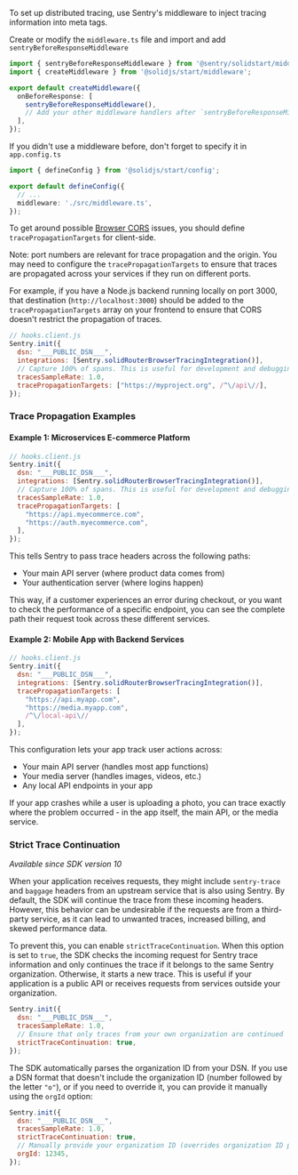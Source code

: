 To set up distributed tracing, use Sentry's middleware to inject tracing information into meta tags.

Create or modify the `middleware.ts` file and import and add `sentryBeforeResponseMiddleware`

```typescript {filename: middleware.ts}
import { sentryBeforeResponseMiddleware } from '@sentry/solidstart/middleware';
import { createMiddleware } from '@solidjs/start/middleware';

export default createMiddleware({
  onBeforeResponse: [
    sentryBeforeResponseMiddleware(),
    // Add your other middleware handlers after `sentryBeforeResponseMiddleware`
  ],
});
````

If you didn't use a middleware before, don't forget to specify it in `app.config.ts`

```typescript {filename: app.config.ts}
import { defineConfig } from '@solidjs/start/config';

export default defineConfig({
  // ...
  middleware: './src/middleware.ts',
});
```

To get around possible [Browser CORS](https://developer.mozilla.org/en-US/docs/Web/HTTP/CORS) issues, you should define `tracePropagationTargets` for client-side.

<Alert>

Note: port numbers are relevant for trace propagation and the origin. You may need to configure the `tracePropagationTargets` to ensure that traces are propagated across your services if they run on different ports.

For example, if you have a Node.js backend running locally on port 3000, that destination (`http://localhost:3000`) should be added to the `tracePropagationTargets` array on your frontend to ensure that CORS doesn't restrict the propagation of traces.

</Alert>

```javascript
// hooks.client.js
Sentry.init({
  dsn: "___PUBLIC_DSN___",
  integrations: [Sentry.solidRouterBrowserTracingIntegration()],
  // Capture 100% of spans. This is useful for development and debugging. Consider reducing in production or using traceSampler
  tracesSampleRate: 1.0,
  tracePropagationTargets: ["https://myproject.org", /^\/api\//],
});
```

### Trace Propagation Examples

#### Example 1: Microservices E-commerce Platform

```javascript
// hooks.client.js
Sentry.init({
  dsn: "___PUBLIC_DSN___",
  integrations: [Sentry.solidRouterBrowserTracingIntegration()],
  // Capture 100% of spans. This is useful for development and debugging. Consider reducing in production or using traceSampler
  tracesSampleRate: 1.0,
  tracePropagationTargets: [
    "https://api.myecommerce.com",
    "https://auth.myecommerce.com",
  ],
});
```

This tells Sentry to pass trace headers across the following paths:

* Your main API server (where product data comes from)
* Your authentication server (where logins happen)

This way, if a customer experiences an error during checkout, or you want to check the performance of a specific endpoint, you can see the complete path their request took across these different services.

#### Example 2: Mobile App with Backend Services

```javascript
// hooks.client.js
Sentry.init({
  dsn: "___PUBLIC_DSN___",
  integrations: [Sentry.solidRouterBrowserTracingIntegration()],
  tracePropagationTargets: [
    "https://api.myapp.com",
    "https://media.myapp.com",
    /^\/local-api\//
  ],
});
```

This configuration lets your app track user actions across:

* Your main API server (handles most app functions)
* Your media server (handles images, videos, etc.)
* Any local API endpoints in your app

If your app crashes while a user is uploading a photo, you can trace exactly where the problem occurred - in the app itself, the main API, or the media service.

### Strict Trace Continuation

_Available since SDK version 10_

When your application receives requests, they might include `sentry-trace` and `baggage` headers from an upstream service that is also using Sentry.
By default, the SDK will continue the trace from these incoming headers. However, this behavior can be undesirable if the requests are from a third-party service,
as it can lead to unwanted traces, increased billing, and skewed performance data.

To prevent this, you can enable `strictTraceContinuation`. When this option is set to `true`, the SDK checks the incoming request for Sentry trace information and only continues the trace if it belongs to the same Sentry organization.
Otherwise, it starts a new trace.
This is useful if your application is a public API or receives requests from services outside your organization.

```javascript {5}
Sentry.init({
  dsn: "___PUBLIC_DSN___",
  tracesSampleRate: 1.0,
  // Ensure that only traces from your own organization are continued
  strictTraceContinuation: true,
});
```

The SDK automatically parses the organization ID from your DSN. If you use a DSN format that doesn't include the organization ID (number followed by the letter `"o"`), or if you need to override it, you can provide it manually using the `orgId` option:

```javascript {6}
Sentry.init({
  dsn: "___PUBLIC_DSN___",
  tracesSampleRate: 1.0,
  strictTraceContinuation: true,
  // Manually provide your organization ID (overrides organization ID parsed from DSN)
  orgId: 12345,
});
```
